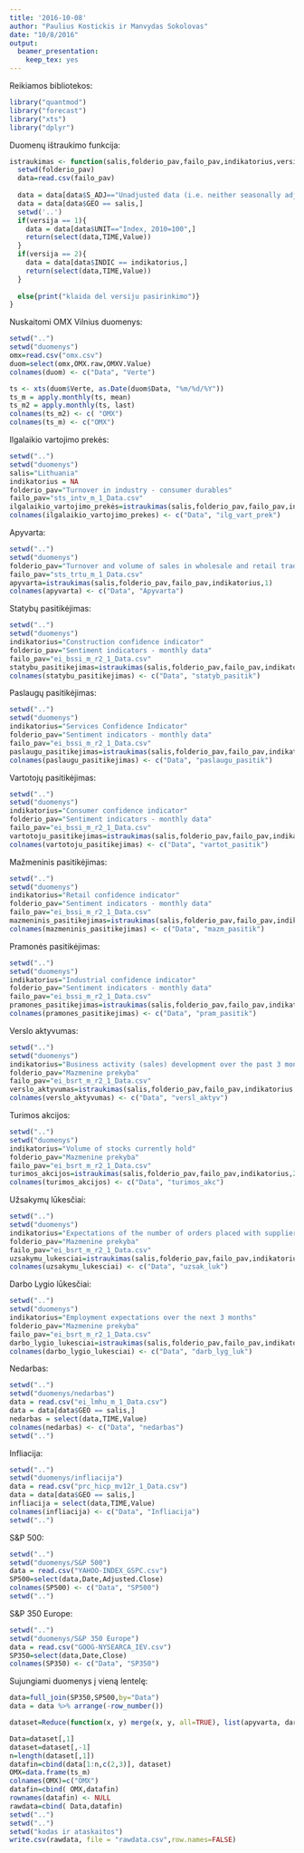 ```yaml
---
title: '2016-10-08'
author: "Paulius Kostickis ir Manvydas Sokolovas"
date: "10/8/2016"
output:
  beamer_presentation:
    keep_tex: yes
---
```


Reikiamos bibliotekos:
```r
library("quantmod")
library("forecast")
library("xts")
library("dplyr")
```

Duomenų ištraukimo funkcija:
```r
istraukimas <- function(salis,folderio_pav,failo_pav,indikatorius,versija){            
  setwd(folderio_pav)
  data=read.csv(failo_pav)
  
  data = data[data$S_ADJ=="Unadjusted data (i.e. neither seasonally adjusted nor calendar adjusted data)",]
  data = data[data$GEO == salis,]
  setwd('..')
  if(versija == 1){
    data = data[data$UNIT=="Index, 2010=100",]
    return(select(data,TIME,Value))
  }
  if(versija == 2){
    data = data[data$INDIC == indikatorius,]
    return(select(data,TIME,Value))
  }
  
  else{print("klaida del versiju pasirinkimo")}
}

```


Nuskaitomi OMX Vilnius duomenys:
```r
setwd("..")   
setwd("duomenys")  
omx=read.csv("omx.csv")
duom=select(omx,OMX.raw,OMXV.Value)
colnames(duom) <- c("Data", "Verte")

ts <- xts(duom$Verte, as.Date(duom$Data, "%m/%d/%Y"))
ts_m = apply.monthly(ts, mean)
ts_m2 = apply.monthly(ts, last)
colnames(ts_m2) <- c( "OMX")
colnames(ts_m) <- c("OMX")
```


Ilgalaikio vartojimo prekės:
```r
setwd("..")   
setwd("duomenys")  
salis="Lithuania"
indikatorius = NA                                                         # kol kas indikatoriaus nebus
folderio_pav="Turnover in industry - consumer durables"
failo_pav="sts_intv_m_1_Data.csv"
ilgalaikio_vartojimo_prekės=istraukimas(salis,folderio_pav,failo_pav,indikatorius,1)
colnames(ilgalaikio_vartojimo_prekes) <- c("Data", "ilg_vart_prek")
```


Apyvarta:
```r
setwd("..")   
setwd("duomenys")  
folderio_pav="Turnover and volume of sales in wholesale and retail trade - monthly data"
failo_pav="sts_trtu_m_1_Data.csv" 
apyvarta=istraukimas(salis,folderio_pav,failo_pav,indikatorius,1)                 #didmeninės ir mažmeninės prekybos apyvarta ir pardavimų apimtis 
colnames(apyvarta) <- c("Data", "Apyvarta")
```


Statybų pasitikėjimas:
```r
setwd("..")   
setwd("duomenys")  
indikatorius="Construction confidence indicator"
folderio_pav="Sentiment indicators - monthly data"
failo_pav="ei_bssi_m_r2_1_Data.csv"
statybu_pasitikejimas=istraukimas(salis,folderio_pav,failo_pav,indikatorius,2)
colnames(statybu_pasitikejimas) <- c("Data", "statyb_pasitik")
```


Paslaugų pasitikėjimas:
```r
setwd("..")   
setwd("duomenys")  
indikatorius="Services Confidence Indicator"
folderio_pav="Sentiment indicators - monthly data"
failo_pav="ei_bssi_m_r2_1_Data.csv"
paslaugu_pasitikejimas=istraukimas(salis,folderio_pav,failo_pav,indikatorius,2)
colnames(paslaugu_pasitikejimas) <- c("Data", "paslaugu_pasitik")
```


Vartotojų pasitikėjimas:
```r
setwd("..")   
setwd("duomenys")  
indikatorius="Consumer confidence indicator"
folderio_pav="Sentiment indicators - monthly data"
failo_pav="ei_bssi_m_r2_1_Data.csv"
vartotoju_pasitikejimas=istraukimas(salis,folderio_pav,failo_pav,indikatorius,2)
colnames(vartotoju_pasitikejimas) <- c("Data", "vartot_pasitik")
```


Mažmeninis pasitikėjimas:
```r
setwd("..")   
setwd("duomenys")  
indikatorius="Retail confidence indicator"
folderio_pav="Sentiment indicators - monthly data"
failo_pav="ei_bssi_m_r2_1_Data.csv"
mazmeninis_pasitikejimas=istraukimas(salis,folderio_pav,failo_pav,indikatorius,2) #mažmeninės prekybos pasitikėjimo rodiklis
colnames(mazmeninis_pasitikejimas) <- c("Data", "mazm_pasitik")
```


Pramonės pasitikėjimas:
```r
setwd("..")   
setwd("duomenys")  
indikatorius="Industrial confidence indicator"
folderio_pav="Sentiment indicators - monthly data"
failo_pav="ei_bssi_m_r2_1_Data.csv"
pramones_pasitikejimas=istraukimas(salis,folderio_pav,failo_pav,indikatorius,2)
colnames(pramones_pasitikejimas) <- c("Data", "pram_pasitik")
```


Verslo aktyvumas:
```r
setwd("..")   
setwd("duomenys")  
indikatorius="Business activity (sales) development over the past 3 months"
folderio_pav="Mazmenine prekyba"
failo_pav="ei_bsrt_m_r2_1_Data.csv"
verslo_aktyvumas=istraukimas(salis,folderio_pav,failo_pav,indikatorius,2)
colnames(verslo_aktyvumas) <- c("Data", "versl_aktyv")
```


Turimos akcijos:
```r
setwd("..")   
setwd("duomenys")  
indikatorius="Volume of stocks currently hold"
folderio_pav="Mazmenine prekyba"
failo_pav="ei_bsrt_m_r2_1_Data.csv"
turimos_akcijos=istraukimas(salis,folderio_pav,failo_pav,indikatorius,2)
colnames(turimos_akcijos) <- c("Data", "turimos_akc")
```


Užsakymų lūkesčiai:
```r
setwd("..")   
setwd("duomenys")  
indikatorius="Expectations of the number of orders placed with suppliers over the next 3 months"
folderio_pav="Mazmenine prekyba"
failo_pav="ei_bsrt_m_r2_1_Data.csv"
uzsakymu_lukesciai=istraukimas(salis,folderio_pav,failo_pav,indikatorius,2)
colnames(uzsakymu_lukesciai) <- c("Data", "uzsak_luk")
```


Darbo Lygio lūkesčiai:
```r
setwd("..")   
setwd("duomenys")  
indikatorius="Employment expectations over the next 3 months"
folderio_pav="Mazmenine prekyba"
failo_pav="ei_bsrt_m_r2_1_Data.csv"
darbo_lygio_lukesciai=istraukimas(salis,folderio_pav,failo_pav,indikatorius,2)
colnames(darbo_lygio_lukesciai) <- c("Data", "darb_lyg_luk")
```

Nedarbas:
```r
setwd("..")   
setwd("duomenys/nedarbas")  
data = read.csv("ei_lmhu_m_1_Data.csv")
data = data[data$GEO == salis,]
nedarbas = select(data,TIME,Value)
colnames(nedarbas) <- c("Data", "nedarbas")
setwd("..") 
```

Infliacija:
```r
setwd("..")   
setwd("duomenys/infliacija")  
data = read.csv("prc_hicp_mv12r_1_Data.csv")
data = data[data$GEO == salis,]
infliacija = select(data,TIME,Value)
colnames(infliacija) <- c("Data", "Infliacija")
setwd("..") 
```

S&P 500:
```r
setwd("..")   
setwd("duomenys/S&P 500")  
data = read.csv("YAHOO-INDEX_GSPC.csv")
SP500=select(data,Date,Adjusted.Close)
colnames(SP500) <- c("Data", "SP500")
setwd("..") 
```

S&P 350 Europe:
```r
setwd("..")   
setwd("duomenys/S&P 350 Europe")  
data = read.csv("GOOG-NYSEARCA_IEV.csv")
SP350=select(data,Date,Close)
colnames(SP350) <- c("Data", "SP350")

```


Sujungiami duomenys į vieną lentelę:
```r

data=full_join(SP350,SP500,by="Data")
data = data %>% arrange(-row_number())

dataset=Reduce(function(x, y) merge(x, y, all=TRUE), list(apyvarta, darbo_lygio_lukesciai,nedarbas, infliacija, mazmeninis_pasitikejimas, paslaugu_pasitikejimas, pramones_pasitikejimas, statybu_pasitikejimas, turimos_akcijos, uzsakymu_lukesciai, vartotoju_pasitikejimas, verslo_aktyvumas, ilgalaikio_vartojimo_prekes ))

Data=dataset[,1]
dataset=dataset[,-1]
n=length(dataset[,1])
datafin=cbind(data[1:n,c(2,3)], dataset)
OMX=data.frame(ts_m)
colnames(OMX)=c("OMX")
datafin=cbind( OMX,datafin)
rownames(datafin) <- NULL
rawdata=cbind( Data,datafin)
setwd("..")   
setwd("..")   
setwd("kodas ir ataskaitos")
write.csv(rawdata, file = "rawdata.csv",row.names=FALSE)
```